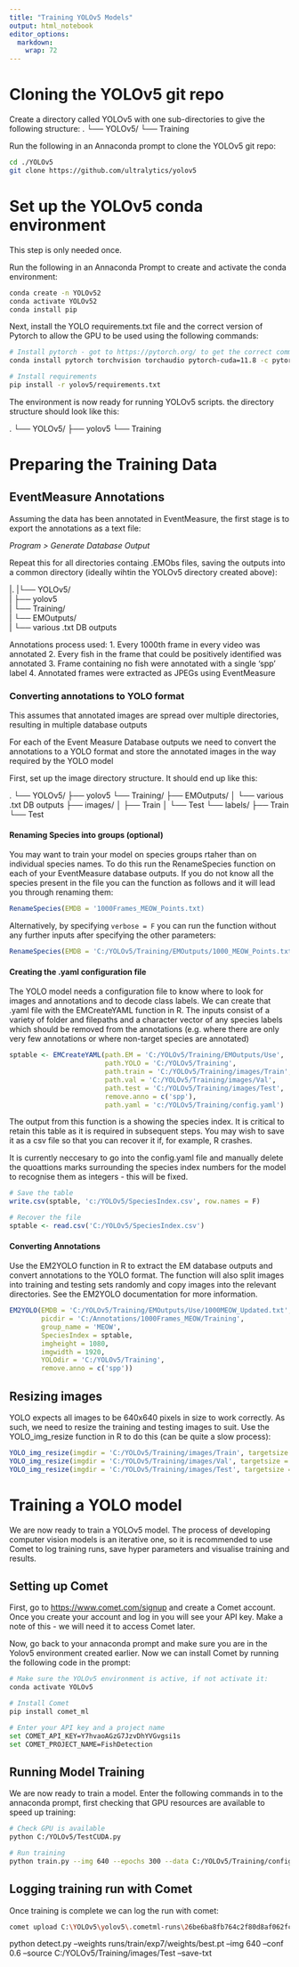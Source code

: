 ```yaml
---
title: "Training YOLOv5 Models"
output: html_notebook
editor_options: 
  markdown: 
    wrap: 72
---
```


# Cloning the YOLOv5 git repo

Create a directory called YOLOv5 with one sub-directories to give the
following structure: . └── YOLOv5/ └── Training

Run the following in an Annaconda prompt to clone the YOLOv5 git repo:

```bash
cd ./YOLOv5
git clone https://github.com/ultralytics/yolov5

```

# Set up the YOLOv5 conda environment

This step is only needed once.

Run the following in an Annaconda Prompt to create and activate the
conda environment:

```bash
conda create -n YOLOv52
conda activate YOLOv52
conda install pip
```

Next, install the YOLO requirements.txt file and the correct version of Pytorch to allow the GPU to be used using the following commands:

```bash
# Install pytorch - got to https://pytorch.org/ to get the correct command for you system
conda install pytorch torchvision torchaudio pytorch-cuda=11.8 -c pytorch -c nvidia

# Install requirements
pip install -r yolov5/requirements.txt

```

The environment is now ready for running YOLOv5 scripts. the directory
structure should look like this:

. └── YOLOv5/ ├── yolov5 └── Training

# Preparing the Training Data

## EventMeasure Annotations

Assuming the data has been annotated in EventMeasure, the first stage is
to export the annotations as a text file:

*Program \> Generate Database Output*

Repeat this for all directories containg .EMObs files, saving the
outputs into a common directory (ideally wihtin the YOLOv5 directory
created above):

\|. \|└── YOLOv5/\
\| ├── yolov5\
\| └── Training/\
\| └── EMOutputs/\
\| └── various .txt DB outputs

Annotations process used: 1. Every 1000th frame in every video was
annotated 2. Every fish in the frame that could be positively identified
was annotated 3. Frame containing no fish were annotated with a single
'spp' label 4. Annotated frames were extracted as JPEGs using
EventMeasure


### Converting annotations to YOLO format

This assumes that annotated images are spread over multiple directories,
resulting in multiple database outputs

For each of the Event Measure Database outputs we need to convert the
annotations to a YOLO format and store the annotated images in the way
required by the YOLO model

First, set up the image directory structure. It should end up like this:

. └── YOLOv5/ ├── yolov5 └── Training/ ├── EMOutputs/ │ └── various .txt
DB outputs ├── images/ │ ├── Train │ └── Test └── labels/ ├── Train └──
Test

#### Renaming Species into groups (optional)

You may want to train your model on species groups rtaher than on individual species names. To do this run the RenameSpecies function on each of your EventMeasure database outputs. If you do not know all the species present in the file you can the function as follows and it will lead you through renaming them:

```r
RenameSpecies(EMDB = '1000Frames_MEOW_Points.txt)
```

Alternatively, by specifying ```verbose = F``` you can run the function without any further inputs after specifying the other parameters:

```r

RenameSpecies(EMDB = 'C:/YOLOv5/Training/EMOutputs/1000_MEOW_Points.txt', verbose = F, rm.species = c('spp'), group.names = list('gadoid', 'flat', 'benthic'), replace.species = list(c('aeglefinus', 'canicula', 'capillata', 'merlangus', 'minutus', 'molva', 'morhua'),c('gurnardus', 'intermedius', 'limanda', 'limanda-flesus', 'lyra', 'platessa', 'scorpius'), c('albida', 'bernhardus', 'pagurus', 'rubens', 'undatum', 'vulgaris', 'linearis')), savepath = 'C:/YOLOv5/Training/EMOutputs/Use/1000MEOW_Updated.txt')
```



#### Creating the .yaml configuration file

The YOLO model needs a configuration file to know where to look for
images and annotations and to decode class labels. We can create that
.yaml file with the EMCreateYAML function in R. The inputs consist of a
variety of folder and filepaths and a character vector of any species
labels which should be removed from the annotations (e.g. where there
are only very few annotations or where non-target species are annotated)

```r
sptable <- EMCreateYAML(path.EM = 'C:/YOLOv5/Training/EMOutputs/Use',
                        path.YOLO = 'C:/YOLOv5/Training',
                        path.train = 'C:/YOLOv5/Training/images/Train',
                        path.val = 'C:/YOLOv5/Training/images/Val',
                        path.test = 'C:/YOLOv5/Training/images/Test',
                        remove.anno = c('spp'),
                        path.yaml = 'c:/YOLOv5/Training/config.yaml')
```

The output from this function is a showing the species index. It is
critical to retain this table as it is required in subsequent steps. You
may wish to save it as a csv file so that you can recover it if, for
example, R crashes.

It is currently neccesary to go into the config.yaml file and manually delete the quoattions marks surrounding the species index numbers for the model to recognise them as integers - this will be fixed.

```r
# Save the table
write.csv(sptable, 'c:/YOLOv5/SpeciesIndex.csv', row.names = F)

# Recover the file
sptable <- read.csv('C:/YOLOv5/SpeciesIndex.csv')
```

#### Converting Annotations

Use the EM2YOLO function in R to extract the EM database outputs and
convert annotations to the YOLO format. The function will also split
images into training and testing sets randomly and copy images into the
relevant directories. See the EM2YOLO documentation for more
information.

```r
EM2YOLO(EMDB = 'C:/YOLOv5/Training/EMOutputs/Use/1000MEOW_Updated.txt',
        picdir = 'C:/Annotations/1000Frames_MEOW/Training',
        group_name = 'MEOW',
        SpeciesIndex = sptable,
        imgheight = 1080,
        imgwidth = 1920,
        YOLOdir = 'C:/YOLOv5/Training',
        remove.anno = c('spp'))
```

## Resizing images

YOLO expects all images to be 640x640 pixels in size to work correctly.
As such, we need to resize the training and testing images to suit. Use
the YOLO_img_resize function in R to do this (can be quite a slow process):

```r
YOLO_img_resize(imgdir = 'C:/YOLOv5/Training/images/Train', targetsize = 1280)
YOLO_img_resize(imgdir = 'C:/YOLOv5/Training/images/Val', targetsize = 1280)
YOLO_img_resize(imgdir = 'C:/YOLOv5/Training/images/Test', targetsize = 1280)
```

# Training a YOLO model

We are now ready to train a YOLOv5 model. The process of developing
computer vision models is an iterative one, so it is recommended to use
Comet to log training runs, save hyper parameters and visualise training
and results.

## Setting up Comet

First, go to <https://www.comet.com/signup> and create a Comet account.
Once you create your account and log in you will see your API key. Make
a note of this - we will need it to access Comet later.

Now, go back to your annaconda prompt and make sure you are in the
Yolov5 environment created earlier. Now we can install Comet by running
the following code in the prompt:

```bash
# Make sure the YOLOv5 environment is active, if not activate it:
conda activate YOLOv5

# Install Comet
pip install comet_ml

# Enter your API key and a project name
set COMET_API_KEY=Y7hvaoAGzG7JzvDhYVGvgsi1s
set COMET_PROJECT_NAME=FishDetection
```

## Running Model Training

We are now ready to train a model. Enter the following commands in to the annaconda prompt, first checking that GPU resources are available to speed up training:

```bash
# Check GPU is available
python C:/YOLOv5/TestCUDA.py

# Run training
python train.py --img 640 --epochs 300 --data C:/YOLOv5/Training/config.yaml --weights yolov5s.pt
```

## Logging training run with Comet

Once training is complete we can log the run with comet:

```bash
comet upload C:\YOLOv5\yolov5\.cometml-runs\26be6ba8fb764c2f80d8af062fc105a4.zip
```



python detect.py --weights runs/train/exp7/weights/best.pt --img 640 --conf 0.6  --source C:/YOLOv5/Training/images/Test --save-txt


